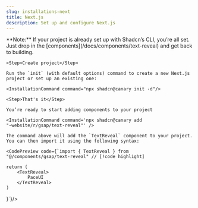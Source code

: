 ```yaml
---
slug: installations-next
title: Next.js
description: Set up and configure Next.js
---
```


<Callout>
    **Note:** If your project is already set up with Shadcn’s CLI, you’re all set. Just drop in the [components](/docs/components/text-reveal) and get back to building.
</Callout>

<Steps>

    <Step>Create project</Step>

    Run the `init` (with default options) command to create a new Next.js project or set up an existing one:

    <InstallationCommand command="npx shadcn@canary init -d"/>

    <Step>That's it</Step>

    You’re ready to start adding components to your project

    <InstallationCommand command='npx shadcn@canary add "~website/r/gsap/text-reveal"' />

    The command above will add the `TextReveal` component to your project. You can then import it using the following syntax:

    <CodePreview code={`import { TextReveal } from "@/components/gsap/text-reveal" // [!code highlight]

    return (
        <TextReveal>
            PaceUI
        </TextReveal>
    )
}`}/>

</Steps>
